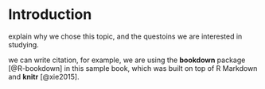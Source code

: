 # Introduction {#intro}

explain why we chose this topic, and the questoins we are interested in studying.

we can write citation, for example, we are using the **bookdown** package [@R-bookdown] in this sample book, which was built on top of R Markdown and **knitr** [@xie2015].
